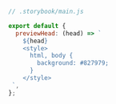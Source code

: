 ```js
// .storybook/main.js

export default {
  previewHead: (head) => `
    ${head}
    <style>
      html, body {
        background: #827979;
      }
    </style>
 `,
};
```
